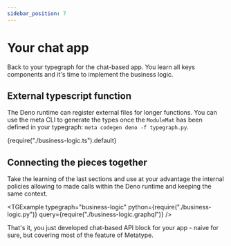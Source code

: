 ```yaml
---
sidebar_position: 7
---
```



# Your chat app

Back to your typegraph for the chat-based app. You learn all keys components and it's time to implement the business logic.

## External typescript function

The Deno runtime can register external files for longer functions. You can use the meta CLI to generate the types once the `ModuleMat` has been defined in your typegraph: `meta codegen deno -f typegraph.py`.

<CodeBlock language="typescript">
  {require("./business-logic.ts").default}
</CodeBlock>

## Connecting the pieces together

Take the learning of the last sections and use at your advantage the internal policies allowing to made calls within the Deno runtime and keeping the same context.

<TGExample
  typegraph="business-logic"
  python={require("./business-logic.py")}
  query={require("./business-logic.graphql")}
/>

That's it, you just developed chat-based API block for your app - naive for sure, but covering most of the feature of Metatype.
